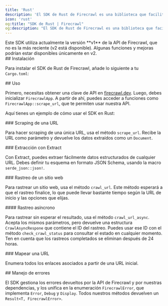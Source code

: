 ```yaml
---
title: 'Rust'
description: 'El SDK de Rust de Firecrawl es una biblioteca que facilita extraer y rastrear sitios web, y generar datos en un formato listo para usar con modelos de lenguaje (LLMs).'
icon: 'rust'
og:title: "SDK de Rust | Firecrawl"
og:description: "El SDK de Rust de Firecrawl es una biblioteca que facilita extraer y rastrear sitios web, y generar datos en un formato listo para usar con modelos de lenguaje (LLMs)."
---
```



<Warning>
  Este SDK utiliza actualmente la versión **v1** de la API de Firecrawl, que no es la más reciente (v2 está disponible). Algunas funciones y mejoras podrían estar disponibles únicamente en v2.
</Warning>

<div id="installation">
  ## Instalación
</div>

Para instalar el SDK de Rust de Firecrawl, añade lo siguiente a tu `Cargo.toml`:

<InstallationRust />

<div id="usage">
  ## Uso
</div>

Primero, necesitas obtener una clave de API en [firecrawl.dev](https://firecrawl.dev). Luego, debes inicializar `FirecrawlApp`. A partir de ahí, puedes acceder a funciones como `FirecrawlApp::scrape_url`, que te permiten usar nuestra API.

Aquí tienes un ejemplo de cómo usar el SDK en Rust:

<ScrapeAndCrawlRustExample />

<div id="scraping-a-url">
  ### Scraping de una URL
</div>

Para hacer scraping de una única URL, usa el método `scrape_url`. Recibe la URL como parámetro y devuelve los datos extraídos como un `Document`.

<ScrapeRustShort />

<div id="scraping-with-extract">
  ### Extracción con Extract
</div>

Con Extract, puedes extraer fácilmente datos estructurados de cualquier URL. Debes definir tu esquema en formato JSON Schema, usando la macro `serde_json::json!`.

<LLMExtractRust />

<div id="crawling-a-website">
  ### Rastreo de un sitio web
</div>

Para rastrear un sitio web, usa el método `crawl_url`. Este método esperará a que el rastreo finalice, lo que puede llevar bastante tiempo según la URL de inicio y las opciones que elijas.

<CrawlRustShort />

<div id="crawling-asynchronously">
  #### Rastreo asíncrono
</div>

Para rastrear sin esperar el resultado, usa el método `crawl_url_async`. Acepta los mismos parámetros, pero devuelve una estructura `CrawlAsyncRespone` que contiene el ID del rastreo. Puedes usar ese ID con el método `check_crawl_status` para consultar el estado en cualquier momento. Ten en cuenta que los rastreos completados se eliminan después de 24 horas.

<CrawlAsyncRustShort />

<div id="map-a-url">
  ### Mapear una URL
</div>

Enumera todos los enlaces asociados a partir de una URL inicial.

<MapRustShort />

<div id="error-handling">
  ## Manejo de errores
</div>

El SDK gestiona los errores devueltos por la API de Firecrawl y por nuestras dependencias, y los unifica en la enumeración `FirecrawlError`, que implementa `Error`, `Debug` y `Display`. Todos nuestros métodos devuelven un `Result<T, FirecrawlError>`.